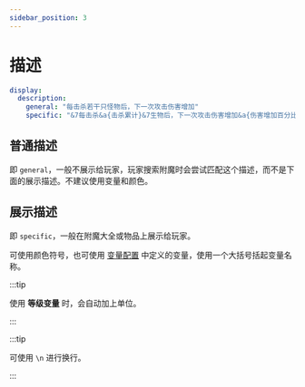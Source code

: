 ```yaml
---
sidebar_position: 3
---
```


# 描述

```yaml
display:
  description:
    general: "每击杀若干只怪物后，下一次攻击伤害增加"
    specific: "&7每击杀&a{击杀累计}&7生物后，下一次攻击伤害增加&a{伤害增加百分比}"
```

## 普通描述

即 `general`，一般不展示给玩家，玩家搜索附魔时会尝试匹配这个描述，而不是下面的展示描述。不建议使用变量和颜色。

## 展示描述

即 `specific`，一般在附魔大全或物品上展示给玩家。

可使用颜色符号，也可使用 [变量配置](/plugin/aiyatsbus//start/ench/variables/main) 中定义的变量，使用一个大括号括起变量名称。

:::tip

使用 **等级变量** 时，会自动加上单位。

:::

:::tip

可使用 `\n` 进行换行。

:::